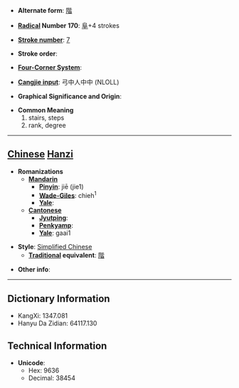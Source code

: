 * '''Alternate form''': [[階]]

* '''[[Wiktionary:Chinese radical index| Radical]] Number 170''': [[Wiktionary:Chinese radical index 阜|阜]]+4 strokes

* '''[[Wiktionary:Chinese total strokes index|Stroke number]]''': [[Wiktionary:Chinese total strokes index 7|7]]

* '''Stroke order''': 

* '''[[Wiktionary:Chinese four corner index|Four-Corner System]]''': 

* '''[[Wiktionary:Chinese Cangjie index|Cangjie input]]''': 弓中人中中 (NLOLL)

* '''Graphical Significance and Origin''': 

* '''Common Meaning'''
*#stairs, steps
*# rank, degree


----

== [[Chinese]] [[Hanzi]] ==

* '''Romanizations'''
** '''[[Mandarin]]'''
*** '''[[Pinyin]]''': jiē (jie1)
*** '''[[Wade-Giles]]''': chieh<sup>1</sup>
*** '''[[Yale]]''': 
** '''[[Cantonese]]'''
*** '''[[Jyutping]]''':
*** '''[[Penkyamp]]''': 
*** '''[[Yale]]''': gaai1

* '''Style''': [[Simplified Chinese]] 
** '''[[Traditional Chinese|Traditional]] equivalent''': [[階]]

* '''Other info''': 

----

== Dictionary Information ==

* KangXi: 1347.081
* Hanyu Da Zidian: 64117.130

== Technical Information ==

* '''Unicode''':
** Hex: 9636
** Decimal: 38454